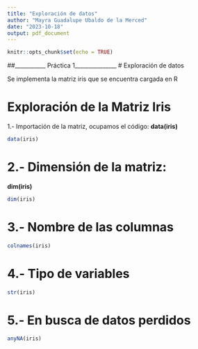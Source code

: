 ```yaml
---
title: "Exploración de datos"
author: "Mayra Guadalupe Ubaldo de la Merced"
date: "2023-10-18"
output: pdf_document
---
```


```r
knitr::opts_chunk$set(echo = TRUE)
```

##___________ Práctica 1_______________
# Exploración de datos


Se implementa la matriz iris que se encuentra cargada en R


#        Exploración de la Matriz  Iris


1.- Importación de la matriz, ocupamos el código:
**data(iris)**

```r
data(iris)
```


# 2.- Dimensión de la matriz:
**dim(iris)**
```r
dim(iris)
```


# 3.- Nombre de las columnas
```r
colnames(iris)
```



# 4.- Tipo de variables
```r
str(iris)
```


# 5.- En busca de datos perdidos
```r
anyNA(iris)
```

